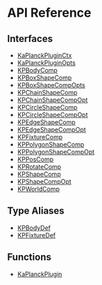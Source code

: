 # API Reference

## Interfaces

- [KaPlanckPluginCtx](/api/interfaces/KaPlanckPluginCtx)
- [KaPlanckPluginOpts](/api/interfaces/KaPlanckPluginOpts)
- [KPBodyComp](/api/interfaces/KPBodyComp)
- [KPBoxShapeComp](/api/interfaces/KPBoxShapeComp)
- [KPBoxShapeCompOpts](/api/interfaces/KPBoxShapeCompOpts)
- [KPChainShapeComp](/api/interfaces/KPChainShapeComp)
- [KPChainShapeCompOpt](/api/interfaces/KPChainShapeCompOpt)
- [KPCircleShapeComp](/api/interfaces/KPCircleShapeComp)
- [KPCircleShapeCompOpt](/api/interfaces/KPCircleShapeCompOpt)
- [KPEdgeShapeComp](/api/interfaces/KPEdgeShapeComp)
- [KPEdgeShapeCompOpt](/api/interfaces/KPEdgeShapeCompOpt)
- [KPFixtureComp](/api/interfaces/KPFixtureComp)
- [KPPolygonShapeComp](/api/interfaces/KPPolygonShapeComp)
- [KPPolygonShapeCompOpt](/api/interfaces/KPPolygonShapeCompOpt)
- [KPPosComp](/api/interfaces/KPPosComp)
- [KPRotateComp](/api/interfaces/KPRotateComp)
- [KPShapeComp](/api/interfaces/KPShapeComp)
- [KPShapeCompOpt](/api/interfaces/KPShapeCompOpt)
- [KPWorldComp](/api/interfaces/KPWorldComp)

## Type Aliases

- [KPBodyDef](/api/type-aliases/KPBodyDef)
- [KPFixtureDef](/api/type-aliases/KPFixtureDef)

## Functions

- [KaPlanckPlugin](/api/functions/KaPlanckPlugin)
